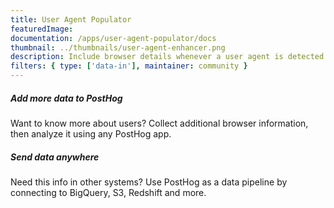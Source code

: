 ```yaml
---
title: User Agent Populator
featuredImage:
documentation: /apps/user-agent-populator/docs
thumbnail: ../thumbnails/user-agent-enhancer.png
description: Include browser details whenever a user agent is detected.
filters: { type: ['data-in'], maintainer: community }
---
```


<Section
    divider={false}
    title="Enhance event data in PostHog by including browser details whenever the $useragent property is detected."
    size="full"
    cols={2}
>
    <div>
        <h5>Add more data to PostHog</h5>
        <p>Want to know more about users? Collect additional browser information, then analyze it using any PostHog app.</p>
    </div>
    <div>
        <h5>Send data anywhere</h5>
        <p>Need this info in other systems? Use PostHog as a data pipeline by connecting to BigQuery, S3, Redshift and more.</p>
    </div>

</Section>

<TutorialsSlider topic="user-agent" />

<Documentation />
